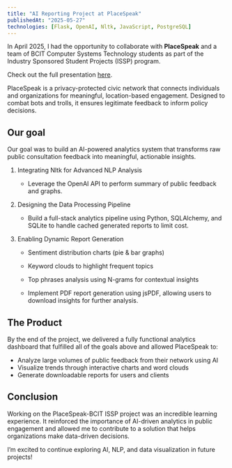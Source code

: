 ```yaml
---
title: "AI Reporting Project at PlaceSpeak"
publishedAt: "2025-05-27"
technologies: [Flask, OpenAI, Nltk, JavaScript, PostgreSQL]
---
```


In April 2025, I had the opportunity to collaborate with **PlaceSpeak** and a team of BCIT Computer Systems Technology students as part of the Industry Sponsored Student Projects (ISSP) program.

Check out the full presentation <span className="blue-link">[here](https://blog.placespeak.com/placespeak-analytics-project-with-bcit/)</span>.

PlaceSpeak is a privacy-protected civic network that connects individuals and organizations for meaningful, location-based engagement. Designed to combat bots and trolls, it ensures legitimate feedback to inform policy decisions.

## Our goal

Our goal was to build an AI-powered analytics system that transforms raw public consultation feedback into meaningful, actionable insights.

1. Integrating Nltk for Advanced NLP Analysis

   - Leverage the OpenAI API to perform summary of public feedback and graphs.

2. Designing the Data Processing Pipeline

   - Build a full-stack analytics pipeline using Python, SQLAlchemy, and SQLite to handle cached generated reports to limit cost.

3. Enabling Dynamic Report Generation

   - Sentiment distribution charts (pie & bar graphs)

   - Keyword clouds to highlight frequent topics

   - Top phrases analysis using N-grams for contextual insights

   - Implement PDF report generation using jsPDF, allowing users to download insights for further analysis.

## The Product

By the end of the project, we delivered a fully functional analytics dashboard that fulfilled all of the goals above and allowed PlaceSpeak to:

- Analyze large volumes of public feedback from their network using AI
- Visualize trends through interactive charts and word clouds
- Generate downloadable reports for users and clients

## Conclusion

Working on the PlaceSpeak-BCIT ISSP project was an incredible learning experience. It reinforced the importance of AI-driven analytics in public engagement and allowed me to contribute to a solution that helps organizations make data-driven decisions.

I’m excited to continue exploring AI, NLP, and data visualization in future projects!

<style>{`
  .blue-link a {
    color: blue;
    text-decoration-color: blue;
  }
  .blue-link a:hover {
    color: darkblue; /* Hover effect */
  }
`}</style>
